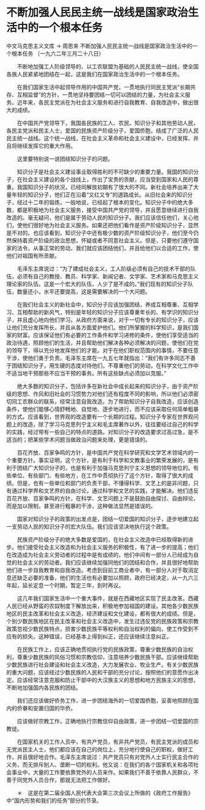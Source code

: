 # 不断加强人民民主统一战线是国家政治生活中的一个根本任务

中文马克思主义文库 -> 周恩来
不断加强人民民主统一战线是国家政治生活中的一个根本任务
（一九六二年三月二十八日）


　　不断地加强工人阶级领导的、以工农联盟为基础的人民民主统一战线，使全国各族人民紧紧地团结在一起，这是我们在国家政治生活中的一个根本任务。

　　在我们国家生活中起领导作用的中国共产党，一贯地执行同民主党派“长期共存、互相监督”的方针，一贯地坚持要团结一切可以团结的力量，为社会主义服务。近年来，各民主党派在为社会主义服务和进行自我教育、自我改造中，做出很大的成绩。

　　在中国共产党领导下，我国各民族的工人、农民、知识分子和其他劳动人民，各民主党派和民主人士，爱国的民族资产阶级分子，爱国侨胞，结成了广泛的人民民主统一战线。这个统一战线，在社会主义革命和社会主义建设中，已经发挥、并且将继续发挥它的重大作用。

　　这里要特别说一说团结知识分子的问题。

　　知识分子是社会主义建设事业取得胜利的不可缺少的重要力量。我国的知识分子，在社会主义建设的各个战线上，作出了宝贵的贡献，应当受到国家和人民的尊重。我国知识分子的状况，已经同解放初期有了很大的不同。新社会培养出来了大量年轻的知识分子，他们正在沿着“又红又专”的道路成长。从旧社会来的知识分子，经过十二年的锻炼，一般地说，已经起了根本的变化。知识分子中的绝大多数，都是积极地为社会主义服务，接受中国共产党的领导，并且愿意继续进行自我改造的。毫无疑问，他们是属于劳动人民的知识分子。我们应该信任他们，关心他们，使他们很好地为社会主义服务。如果还把他们看作是资产阶级知识分子，显然是不对的。也应该看到，知识分子中还有极少数的资产阶级知识分子，他们至今仍然保持着资产阶级的政治思想，怀疑或者不同意社会主义。但是，只要他们遵守国家的法令，从事正常的劳动，我们就应该团结他们，并且给他们以合适的工作，使他们对祖国有所贡献。

　　毛泽东主席说过：“为了建成社会主义，工人阶级必须有自己的技术干部的队伍，必须有自己的教授、教员、科学家、新闻记者、文学家、艺术家和马克思主义理论家的队伍。这是一个宏大的队伍，人少了是不成的。”我们现有的知识分子队伍，数量还小，水平还要提高，这是需要解决的一个大问题。

　　在我们社会主义的新社会中，知识分子应该加强团结，养成互相尊重、互相学习、互相帮助的新风气，特别是年轻的知识分子应该尊重年长的、有学识的知识分子，并且虚心地向他们学习。从政府方面来说，对于一切有专长的知识分子，应该让他们充分发挥所长，并且从各方面爱护他们。他们所掌握的科学知识，是我们国家的财富。应该保证他们有必要的工作条件和学习进修的条件，使他们享受适当的政治待遇，照顾他们的生活，并且帮助他们解决各种必须解决的问题，使他们在党的领导下，得以充分地发挥他们的才能。对于在他们职权范围内的事情，不要任意干涉，使他们勇于负责。毛泽东主席在一九五七年就指出：“我们有许多同志不善于团结知识分子，用生硬的态度对待他们，不尊重他们的劳动，在科学文化工作中不适当地干预那些不应当干预的事务。所有这些缺点必须加以克服。”

　　绝大多数的知识分子，包括许多在新社会中成长起来的知识分子，由于资产阶级的思想、作风和旧社会的习惯势力对他们还有程度不同的影响，所以他们必须密切同工农群众的联系，经常注意自我改造。为了帮助知识分子自我改造，应该创造条件，使他们能够心情舒畅地、自觉地、逐步地进行，而不应该采取任何简单粗暴的方式。应该看到，世界观的改造要有一个长期的过程。知识分子专家在世界观问题上的改造，除了学习马克思列宁主义和毛主席著作以外，往往要经过自己的科学的实践，经过带有一些自己的特点的道路。对知识分子的改造要求过高过急，是不适当的；把某些学术问题当做政治问题来处理，更是错误的。

　　百花齐放、百家争鸣的方针，是中国共产党在科学研究和文学艺术领域内的一个重要方针。事实证明，这个方针，是有利于科学和文教事业的繁荣发展的，是有利于团结广大知识分子的，也是有利于加强马克思列宁主义思想的领导地位的。有些单位、有些部门、有些地方，在工作中贯彻执行了这个方针，取得了很大的成绩。但是，也有一些单位和部门的负责干部，不懂得科学、文艺上的是非问题，只有通过科学界和文艺界的自由讨论，通过科学和文艺的实践，才能解决。他们违反百花齐放、百家争鸣的方针，在科学、文艺问题上不是鼓励自由探讨、自由辩论，而是加以限制，甚至进行粗暴的干涉，这种做法显然是错误的。

　　国家对知识分子的政策的出发点是，团结一切爱国的知识分子，逐步地建立起一支劳动人民的知识分子的宏大队伍。我们应该坚决地执行这个政策。

　　民族资产阶级分子的绝大多数是爱国的，在社会主义改造中已经取得新的进步。他们接受社会主义改造和为社会主义服务的积极性，有了进一步的提高；他们在改造成为社会主义劳动者的过程中是有成绩的，他们中间有一部分人已经成为自觉的社会主义的劳动者。我们应该继续加强同他们的团结和合作，并且很好地帮助他们进一步自我教育和自我改造。考虑到目前工商业者中，有一部分人对于取消定息还缺乏必要的准备，他们的生活也有必要加以照顾，政府已经决定，从一九六三年起，延长定息一个时期，暂定三年，到时再议。

　　这几年我们国家生活中一个重大事件，就是在西藏地区实现了民主改革。西藏人民已经从野蛮的农奴制度下解放出来，积极地参加祖国的建设。其他各少数民族地区的民主改革和社会主义改造，经济建设和文化建设，都有很大的成绩。但是，个别少数民族地区在民主改革和社会主义改造中，发生过违反党的民族政策和宗教政策忽视少数民族特点，损害少数民族平等权利和自治权利的偏向，使工作受到不应有的损失。这种错误，已经基本上得到纠正，还应该继续注意纠正。

　　在民族工作上，应该正确地贯彻执行党的民族政策，尊重少数民族的自治权利，尊重少数民族的风俗习惯和宗教信仰，注意培养少数民族干部。应该继续帮助少数民族进行社会建设和社会主义改造，大力发展农业、牧业生产。有关少数民族的重大问题，应该经过少数民族的人民和干部的充分讨论，按照他们的意愿作出决定。应该经常注意克服和防止干部中的大汉族主义的思想和地方民族主义的思想，不断地加强国内各民族的团结。

　　我们还应该做好侨务工作，进一步团结海外的一切爱国侨胞，妥善地照顾在国内的侨眷和安置归国的华侨。

　　应该做好宗教工作，正确地执行宗教信仰自由政策，进一步团结一切爱国的宗教徒。

　　在国家机关的工作人员中，有共产党员，有非共产党员，有民主党派的成员和无党派民主人士，他们都应该在自己的岗位上，充分地行使自己的职权，做好工作，并且很好地合作。毛泽东主席说过：共产党员只有对党外人士实行民主合作的义务，而无排斥别人、垄断一切的权利。他又说：在我们的各个国家机关和各项社会事业中，大量的工作要依靠党外的人员来作。如果我们不善于依靠人民群众，不善于同党外人员合作，那就无法把工作做好。



　　＊　这是在第二届全国人民代表大会第三次会议上所做的《政府工作报告》中“国内形势和我们的任务”部分的节录。




